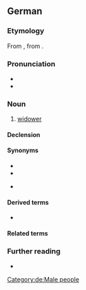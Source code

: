 ==German==

===Etymology===
From {{inh|de|gmh|}}, from {{inh|de|goh|}}.

===Pronunciation===
* {{IPA|de|/ˈvɪtvɐ/}}
* {{audio|de|De-Witwer.ogg|Audio}}

===Noun===
{{de-noun|m||Witwer|f=Witwe}}

# [[widower]]

====Declension====
{{de-decl-noun-m|s}}

====Synonyms====
* {{l|de|Witiber}}
* {{l|de|Witmann}}
* {{l|de|Wittiber}} {{q|Bavarian, Austrian}}

====Derived terms====
* {{l|de|Witwertum}}

====Related terms====
{{col3|de
|{{l|de|Verwiterung}} {{q|rare}}
|{{l|de|verwitwet}}
|{{l|de|Verwitwung}}
|{{l|de|Witfrau}}
|{{l|de|Witib}}
|{{l|de|Wittib}}
|{{l|de|Witwenschaft}}
|{{l|de|Witwenstand}}
|{{l|de|Witwentum}}
}}

===Further reading===
* {{R:Duden}}

[[Category:de:Male people]]